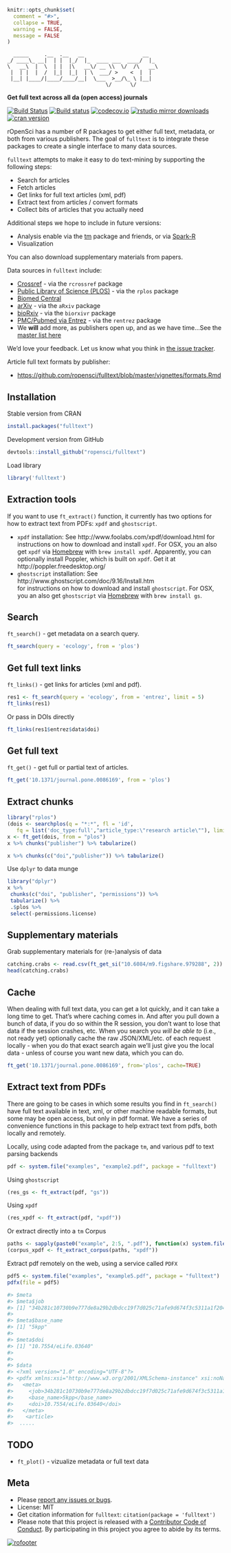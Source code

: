 ```r
knitr::opts_chunk$set(
  comment = "#>",
  collapse = TRUE,
  warning = FALSE,
  message = FALSE
)
```

```
  _____     .__  .__   __                   __
_/ ____\_ __|  | |  |_/  |_  ____ ___  ____/  |_
\   __\  |  \  | |  |\   __\/ __ \\  \/  /\   __\
 |  | |  |  /  |_|  |_|  | \  ___/ >    <  |  |
 |__| |____/|____/____/__|  \___  >__/\_ \ |__|
                                \/      \/
```

__Get full text across all da (open access) journals__

[![Build Status](https://api.travis-ci.org/ropensci/fulltext.png)](https://travis-ci.org/ropensci/fulltext)
[![Build status](https://ci.appveyor.com/api/projects/status/y487h3ec5wc2s20m/branch/master?svg=true)](https://ci.appveyor.com/project/sckott/fulltext/branch/master)
[![codecov.io](https://codecov.io/github/ropensci/fulltext/coverage.svg?branch=master)](https://codecov.io/github/ropensci/fulltext?branch=master)
[![rstudio mirror downloads](http://cranlogs.r-pkg.org/badges/fulltext)](https://github.com/metacran/cranlogs.app)
[![cran version](http://www.r-pkg.org/badges/version/fulltext)](http://cran.rstudio.com/web/packages/fulltext)

rOpenSci has a number of R packages to get either full text, metadata, or both from various publishers. The goal of `fulltext` is to integrate these packages to create a single interface to many data sources.

`fulltext` attempts to make it easy to do text-mining by supporting the following steps:

* Search for articles
* Fetch articles
* Get links for full text articles (xml, pdf)
* Extract text from articles / convert formats
* Collect bits of articles that you actually need

Additional steps we hope to include in future versions:

* Analysis enable via the [tm](https://cran.rstudio.com/web/packages/tm/) package and friends, or via [Spark-R](https://amplab-extras.github.io/SparkR-pkg/)
* Visualization

You can also download supplementary materials from papers.

Data sources in `fulltext` include:

* [Crossref](http://www.crossref.org/) - via the `rcrossref` package
* [Public Library of Science (PLOS)](https://www.plos.org/) - via the `rplos` package
* [Biomed Central](http://www.biomedcentral.com/)
* [arXiv](https://arxiv.org) - via the `aRxiv` package
* [bioRxiv](http://biorxiv.org/) - via the `biorxivr` package
* [PMC/Pubmed via Entrez](http://www.ncbi.nlm.nih.gov/) - via the `rentrez` package
* We __will__ add more, as publishers open up, and as we have time...See the [master list here](https://github.com/ropensci/fulltext/issues/4#issuecomment-52376743)

We'd love your feedback. Let us know what you think in [the issue tracker](https://github.com/ropensci/fulltext/issues).

Article full text formats by publisher:

* [https://github.com/ropensci/fulltext/blob/master/vignettes/formats.Rmd](https://github.com/ropensci/fulltext/blob/master/vignettes/formats.Rmd)

## Installation

Stable version from CRAN

```r
install.packages("fulltext")
```

Development version from GitHub

```r
devtools::install_github("ropensci/fulltext")
```

Load library

```r
library('fulltext')
```

## Extraction tools

If you want to use `ft_extract()` function, it currently has two options for how to extract text from PDFs: `xpdf` and `ghostscript`. 

* `xpdf` installation: See http://www.foolabs.com/xpdf/download.html for instructions on how to download and install `xpdf`. For OSX, you an also get `xpdf` via [Homebrew](https://github.com/homebrew/homebrew-x11/blob/master/xpdf.rb) with `brew install xpdf`. Apparently, you can optionally install Poppler, which is built on `xpdf`. Get it at http://poppler.freedesktop.org/
* `ghostscript` installation: See http://www.ghostscript.com/doc/9.16/Install.htm  
for instructions on how to download and install `ghostscript`. For OSX, you an also get `ghostscript` via [Homebrew](https://github.com/Homebrew/homebrew/blob/master/Library/Formula/ghostscript.rb) with `brew install gs`.

## Search

`ft_search()` - get metadata on a search query.

```r
ft_search(query = 'ecology', from = 'plos')
```

## Get full text links

`ft_links()` - get links for articles (xml and pdf).

```r
res1 <- ft_search(query = 'ecology', from = 'entrez', limit = 5)
ft_links(res1)
```

Or pass in DOIs directly

```r
ft_links(res1$entrez$data$doi)
```

## Get full text

`ft_get()` - get full or partial text of articles.

```r
ft_get('10.1371/journal.pone.0086169', from = 'plos')
```

## Extract chunks

```r
library("rplos")
(dois <- searchplos(q = "*:*", fl = 'id',
   fq = list('doc_type:full',"article_type:\"research article\""), limit = 5)$data$id)
x <- ft_get(dois, from = "plos")
x %>% chunks("publisher") %>% tabularize()
```

```r
x %>% chunks(c("doi","publisher")) %>% tabularize()
```

Use `dplyr` to data munge

```r
library("dplyr")
x %>%
 chunks(c("doi", "publisher", "permissions")) %>%
 tabularize() %>%
 .$plos %>%
 select(-permissions.license)
```

## Supplementary materials

Grab supplementary materials for (re-)analysis of data

```r
catching.crabs <- read.csv(ft_get_si("10.6084/m9.figshare.979288", 2))
head(catching.crabs)
```

## Cache

When dealing with full text data, you can get a lot quickly, and it can take a long time to get. That's where caching comes in. And after you pull down a bunch of data, if you do so within the R session, you don't want to lose that data if the session crashes, etc. When you search you _will be able to_ (i.e., not ready yet) optionally cache the raw JSON/XML/etc. of each request locally - when you do that exact search again we'll just give you the local data - unless of course you want new data, which you can do.

```r
ft_get('10.1371/journal.pone.0086169', from='plos', cache=TRUE)
```

## Extract text from PDFs

There are going to be cases in which some results you find in `ft_search()` have full text available in text, xml, or other machine readable formats, but some may be open access, but only in pdf format. We have a series of convenience functions in this package to help extract text from pdfs, both locally and remotely.

Locally, using code adapted from the package `tm`, and various pdf to text parsing backends

```r
pdf <- system.file("examples", "example2.pdf", package = "fulltext")
```

Using `ghostscript`

```r
(res_gs <- ft_extract(pdf, "gs"))
```

Using `xpdf`

```r
(res_xpdf <- ft_extract(pdf, "xpdf"))
```

Or extract directly into a `tm` Corpus

```r
paths <- sapply(paste0("example", 2:5, ".pdf"), function(x) system.file("examples", x, package = "fulltext"))
(corpus_xpdf <- ft_extract_corpus(paths, "xpdf"))
```

Extract pdf remotely on the web, using a service called `PDFX`

```r
pdf5 <- system.file("examples", "example5.pdf", package = "fulltext")
pdfx(file = pdf5)
```

```r
#> $meta
#> $meta$job
#> [1] "34b281c10730b9e777de8a29b2dbdcc19f7d025c71afe9d674f3c5311a1f2044"
#>
#> $meta$base_name
#> [1] "5kpp"
#>
#> $meta$doi
#> [1] "10.7554/eLife.03640"
#>
#>
#> $data
#> <?xml version="1.0" encoding="UTF-8"?>
#> <pdfx xmlns:xsi="http://www.w3.org/2001/XMLSchema-instance" xsi:noNamespaceSchemaLocation="http://pdfx.cs.man.ac.uk/static/article-schema.xsd">
#>   <meta>
#>     <job>34b281c10730b9e777de8a29b2dbdcc19f7d025c71afe9d674f3c5311a1f2044</job>
#>     <base_name>5kpp</base_name>
#>     <doi>10.7554/eLife.03640</doi>
#>   </meta>
#>    <article>
#>  .....
```

## TODO

* `ft_plot()` - vizualize metadata or full text data

## Meta

* Please [report any issues or bugs](https://github.com/ropensci/fulltext/issues).
* License: MIT
* Get citation information for `fulltext`: `citation(package = 'fulltext')`
* Please note that this project is released with a [Contributor Code of Conduct](CONDUCT.md). By participating in this project you agree to abide by its terms.

[![rofooter](http://ropensci.org/public_images/github_footer.png)](http://ropensci.org)
